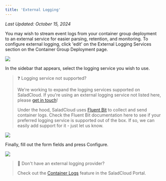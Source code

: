 ```yaml
---
title: 'External Logging'
---
```


*Last Updated: October 15, 2024*


You may wish to stream event logs from your container group deployment to an external service for easier parsing,
retention, and monitoring. To configure external logging, click 'edit' on the External Logging Services section on the
Container Group Deployment page.

<img src="/products/sce/container-groups/external-logging/images/portal-edit-external-logging.png" />

In the sidebar that appears, select the logging service you wish to use.

> ❓ Logging service not supported?
>
> We're working to expand the logging services supported on SaladCloud. If you're using an external logging service not
> listed here, please [get in touch](mailto:cloud@salad.com)!
>
> Under the hood, SaladCloud uses [Fluent Bit](https://docs.fluentbit.io/manual/pipeline/outputs) to collect and send
> container logs. Check the Fluent Bit documentation here to see if your preferred logging service is supported out of
> the box. If so, we can easily add support for it - just let us know.

<img src="/products/sce/container-groups/external-logging/images/portal-select-logging-service.png" />

Finally, fill out the form fields and press Configure.

<img src="/products/sce/container-groups/external-logging/images/portal-configure-logging-service.png" />

> 📘 Don't have an external logging provider?
>
> Check out the [Container Logs](/products/sce/container-groups/container-logs) feature in the SaladCloud Portal.
